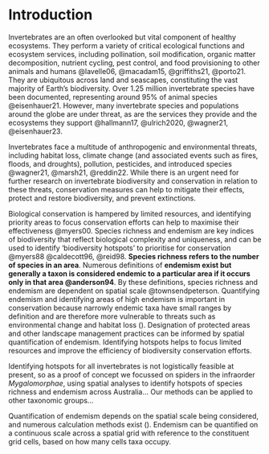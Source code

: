 # Introduction

<!-- Beautiful start to the report! Well done Josh! -->

Invertebrates are an often overlooked but vital component of healthy ecosystems. They perform a variety of critical ecological functions and ecosystem services, including pollination, soil modification, organic matter decomposition, nutrient cycling, pest control, and food provisioning to other animals and humans @lavelle06, @macadam15, @griffiths21, @porto21. They are ubiquitous across land and seascapes, constituting the vast majority of Earth's biodiversity. Over 1.25 million invertebrate species have been documented, representing around 95% of animal species @eisenhauer21. However, many invertebrate species and populations around the globe are under threat, as are the services they provide and the ecosystems they support @hallmann17, @ulrich2020, @wagner21, @eisenhauer23. 

<!-- Can we introduce some Australian stats here? See https://soe.dcceew.gov.au/biodiversity/environment/flora-and-fauna -->

Invertebrates face a multitude of anthropogenic and environmental threats, including habitat loss, climate change (and associated events such as fires, floods, and droughts), pollution, pesticides, and introduced species @wagner21, @marsh21, @reddin22. While there is an urgent need for further research on invertebrate biodiversity and conservation in relation to these threats, conservation measures can help to mitigate their effects, protect and restore biodiversity, and prevent extinctions.

Biological conservation is hampered by limited resources, and identifying priority areas to focus conservation efforts can help to maximise their effectiveness @myers00. Species richness and endemism are key indices of biodiversity that reflect biological complexity and uniqueness, and can be used to identify 'biodiversity hotspots' to prioritise for conservation @myers88 @caldecott96, @reid98. **Species richness refers to the number of species in an area**. Numerous definitions of **endemism exist but generally a taxon is considered endemic to a particular area if it occurs only in that area @anderson94**. By these definitions, species richness and endemism are dependent on spatial scale @townsendpeterson. Quantifying endemism and identifying areas of high endemism is important in conservation because narrowly endemic taxa have small ranges by definition and are therefore more vulnerable to threats such as environmental change and habitat loss (). Designation of protected areas and other landscape management practices can be informed by spatial quantification of endemism. Identifying hotspots helps to focus limited resources and improve the efficiency of biodiversity conservation efforts.

Identifying hotspots for all invertebrates is not logistically feasible at present, so as a proof of concept we focussed on spiders in the infraorder _Mygalomorphae_, using spatial analyses to identify hotspots of species richness and endemism across Australia... Our methods can be applied to other taxonomic groups... 

 <!-- I think we can move this nitty gritty stuff to the Statistical analyses/Endemism section -->
Quantification of endemism depends on the spatial scale being considered, and numerous calculation methods exist (). Endemism can be quantified on a continuous scale across a spatial grid with reference to the constituent grid cells, based on how many cells taxa occupy.